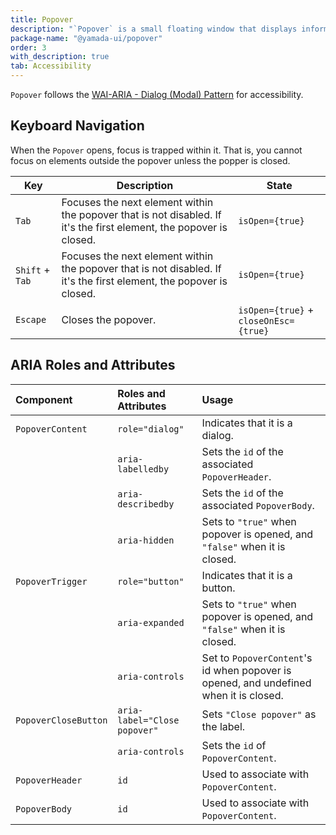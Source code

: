 ```yaml
---
title: Popover
description: "`Popover` is a small floating window that displays information or actions related to a specific element. It is triggered by buttons or links and appears when the user clicks or hovers over them."
package-name: "@yamada-ui/popover"
order: 3
with_description: true
tab: Accessibility
---
```


`Popover` follows the [WAI-ARIA - Dialog (Modal) Pattern](https://www.w3.org/WAI/ARIA/apg/patterns/dialog-modal/) for accessibility.

## Keyboard Navigation

When the `Popover` opens, focus is trapped within it. That is, you cannot focus on elements outside the popover unless the popper is closed.

| Key             | Description                                                                                                         | State                                 |
| --------------- | ------------------------------------------------------------------------------------------------------------------- | ------------------------------------- |
| `Tab`           | Focuses the next element within the popover that is not disabled. If it's the first element, the popover is closed. | `isOpen={true}`                       |
| `Shift` + `Tab` | Focuses the next element within the popover that is not disabled. If it's the first element, the popover is closed. | `isOpen={true}`                       |
| `Escape`        | Closes the popover.                                                                                                 | `isOpen={true}` + `closeOnEsc={true}` |

## ARIA Roles and Attributes

| Component            | Roles and Attributes         | Usage                                                                                 |
| :------------------- | :--------------------------- | :------------------------------------------------------------------------------------ |
| `PopoverContent`     | `role="dialog"`              | Indicates that it is a dialog.                                                        |
|                      | `aria-labelledby`            | Sets the `id` of the associated `PopoverHeader`.                                      |
|                      | `aria-describedby`           | Sets the `id` of the associated `PopoverBody`.                                        |
|                      | `aria-hidden`                | Sets to `"true"` when popover is opened, and `"false"` when it is closed.             |
| `PopoverTrigger`     | `role="button"`              | Indicates that it is a button.                                                        |
|                      | `aria-expanded`              | Sets to `"true"` when popover is opened, and `"false"` when it is closed.             |
|                      | `aria-controls`              | Set to `PopoverContent`'s id when popover is opened, and undefined when it is closed. |
| `PopoverCloseButton` | `aria-label="Close popover"` | Sets `"Close popover"` as the label.                                                  |
|                      | `aria-controls`              | Sets the `id` of `PopoverContent`.                                                    |
| `PopoverHeader`      | `id`                         | Used to associate with `PopoverContent`.                                              |
| `PopoverBody`        | `id`                         | Used to associate with `PopoverContent`.                                              |
